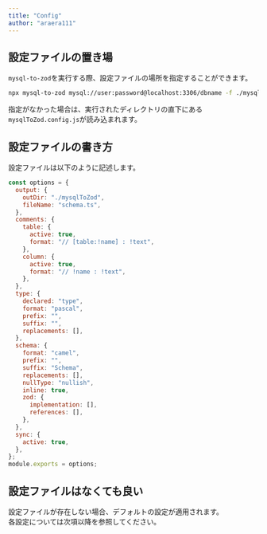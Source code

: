 ```yaml
---
title: "Config"
author: "araera111"
---
```


## 設定ファイルの置き場

`mysql-to-zod`を実行する際、設定ファイルの場所を指定することができます。

```bash
npx mysql-to-zod mysql://user:password@localhost:3306/dbname -f ./mysqlToZod.config.js
```

指定がなかった場合は、実行されたディレクトリの直下にある`mysqlToZod.config.js`が読み込まれます。

## 設定ファイルの書き方

設定ファイルは以下のように記述します。

```js
const options = {
  output: {
    outDir: "./mysqlToZod",
    fileName: "schema.ts",
  },
  comments: {
    table: {
      active: true,
      format: "// [table:!name] : !text",
    },
    column: {
      active: true,
      format: "// !name : !text",
    },
  },
  type: {
    declared: "type",
    format: "pascal",
    prefix: "",
    suffix: "",
    replacements: [],
  },
  schema: {
    format: "camel",
    prefix: "",
    suffix: "Schema",
    replacements: [],
    nullType: "nullish",
    inline: true,
    zod: {
      implementation: [],
      references: [],
    },
  },
  sync: {
    active: true,
  },
};
module.exports = options;
```

## 設定ファイルはなくても良い

設定ファイルが存在しない場合、デフォルトの設定が適用されます。  
各設定については次項以降を参照してください。
